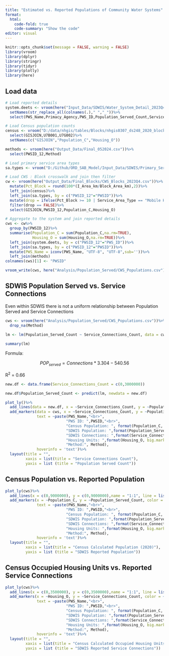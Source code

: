 ```yaml
---
title: "Estimated vs. Reported Populations of Community Water Systems"
format:
  html:
    code-fold: true
    code-summary: "Show the code"
editor: visual
---
```


```r
knitr::opts_chunk$set(message = FALSE, warning = FALSE)
library(vroom)
library(dplyr)
library(stringr)
library(tidyr)
library(plotly)
library(here)
```

## Load data

```r
# Load reported details
system.deets <- vroom(here("Input_Data/SDWIS/Water_System_Detail_2023Q4.csv"), show_col_types = FALSE)
  setNames(str_replace_all(colnames(.)," ","_"))%>%
  select(PWS_Name,Primacy_Agency,PWS_ID,Population_Served_Count,Service_Connections_Count,Pop_Cat_5)

# Load Census population counts
census <- vroom("D:/data/nhgis/tables/Blocks/nhgis0307_ds248_2020_block.csv")%>%
  select(GISJOIN,U7B001,U7G002)%>%
  setNames(c("GISJOIN","Population_C","Housing_O"))

methods <- vroom(here("Output_Data/Final_052024.csv"))%>%
  select(PWSID_12,Method)

# Load primary service area types
sa.types <- vroom("D:/Github/ORD_SAB_Model/Input_Data/SDWIS/Primary_Service_Area_Type.csv")

# Load CWS : Block crosswalk and join then filter
cw <- vroom(here("Output_Data/Final_Blocks/CWS_Blocks_2023Q4.csv"))%>%
  mutate(Pct_Block = round(100*(I_Area_km/Block_Area_km),2))%>%
  left_join(census)%>%
  left_join(sa.types, by = c("PWSID_12"="PWSID"))%>%
  mutate(drop = ifelse(Pct_Block >= 10 | Service_Area_Type == "Mobile Home Park", FALSE,TRUE))%>%
  filter(drop == FALSE)%>%
  select(GISJOIN,PWSID_12,Population_C,Housing_O)

# Aggregate to the system and join reported details
cws <- cw%>%
  group_by(PWSID_12)%>%
  summarise(Population_C = sum(Population_C,na.rm=TRUE),
            Housing_O = sum(Housing_O,na.rm=TRUE))%>%
  left_join(system.deets, by = c("PWSID_12"="PWS_ID"))%>%
  left_join(sa.types, by = c("PWSID_12"="PWSID"))%>%
  mutate(PWS_Name = iconv(PWS_Name, "UTF-8", "UTF-8",sub=''))%>%
  left_join(methods)
colnames(cws)[1] <- "PWSID"

vroom_write(cws, here("Analysis/Population_Served/CWS_Populations.csv"), append = FALSE)

```

## SDWIS Population Served vs. Service Connections

Even within SDWIS there is not a uniform relationship between Population Served and Service Connections

```r
cws <- vroom(here("Analysis/Population_Served/CWS_Populations.csv"))%>%
  drop_na(Method)

lm <- lm(Population_Served_Count ~ Service_Connections_Count, data = cws)

summary(lm)
```

Formula:

$$POP_{served}=Connections*3.304-540.56$$

R^2^ = 0.66

```r
new.df <- data.frame(Service_Connections_Count = c(0,3000000))

new.df$Population_Served_Count <- predict(lm, newdata = new.df)

plot_ly()%>%
  add_lines(data = new.df, x = ~Service_Connections_Count, y = ~Population_Served_Count,name = "Regression", line = list(color = '#00673E', width = 4, dash = 'dot'))%>%
  add_markers(data = cws, x = ~Service_Connections_Count, y = ~Population_Served_Count, color = ~Method,
              text = ~paste(PWS_Name,"<br>",
                           "PWS ID: ",PWSID,"<br>",
                           "Census Population: ", format(Population_C, big.mark=","),"<br>",
                           "SDWIS Population: ",format(Population_Served_Count, big.mark = ","),"<br>",
                           "SDWIS Connections: ",format(Service_Connections_Count, big.mark=","),"<br>",
                           "Housing Units: ",format(Housing_O, big.mark = ","),"<br>",
                           "Method:", Method),
              hoverinfo = 'text')%>%
  layout(title = "",
         xaxis = list(title = "Service Connections Count"),
         yaxis = list (title = "Population Served Count"))
```

## Census Population vs. Reported Population

```r

plot_ly(cws)%>%
  add_lines(x = c(0,9000000), y = c(0,9000000),name = "1:1", line = list(color = '#00673E', width = 4, dash = 'dot'))%>%
  add_markers(x = ~Population_C, y = ~Population_Served_Count, color = ~Method,
              text = ~paste(PWS_Name,"<br>",
                           "PWS ID: ",PWSID,"<br>",
                           "Census Population: ", format(Population_C, big.mark=","),"<br>",
                           "SDWIS Population: ",format(Population_Served_Count, big.mark = ","),"<br>",
                           "SDWIS Connections: ",format(Service_Connections_Count, big.mark=","),"<br>",
                           "Housing Units: ",format(Housing_O, big.mark = ","),"<br>",
                           "Method:", Method),
              hoverinfo = 'text')%>%
  layout(title = "",
         xaxis = list(title = "Census Calculated Population (2020)"),
         yaxis = list (title = "SDWIS Reported Population"))
```

## Census Occupied Housing Units vs. Reported Service Connections

```r
plot_ly(cws)%>%
  add_lines(x = c(0,3500000), y = c(0,3500000),name = "1:1", line = list(color = '#00673E', width = 4, dash = 'dot'))%>%
  add_markers(x = ~Housing_O, y = ~Service_Connections_Count, color = ~Method,
              text = ~paste(PWS_Name,"<br>",
                           "PWS ID: ",PWSID,"<br>",
                           "Census Population: ", format(Population_C, big.mark=","),"<br>",
                           "SDWIS Population: ",format(Population_Served_Count, big.mark = ","),"<br>",
                           "SDWIS Connections: ",format(Service_Connections_Count, big.mark=","),"<br>",
                           "Housing Units: ",format(Housing_O, big.mark = ","),"<br>",
                           "Method:", Method),
              hoverinfo = 'text')%>%
  layout(title = "",
         xaxis = list(title = "Census Calculated Occupied Housing Units (2020)"),
         yaxis = list (title = "SDWIS Reported Service Connections"))
```
